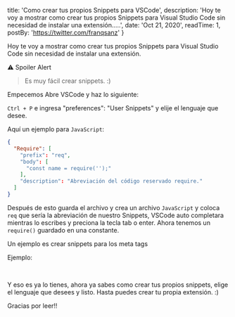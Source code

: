
  title: 'Como crear tus propios Snippets para VSCode',
  description: 'Hoy te voy a mostrar como crear tus propios Snippets para Visual Studio Code sin necesidad de instalar una extensión.....',
  date: 'Oct 21, 2020',
  readTime: 1,
  postBy: 'https://twitter.com/franqsanz'
}


Hoy te voy a mostrar como crear tus propios Snippets para Visual Studio Code sin necesidad de instalar una extensión.

⚠️ Spoiler Alert

> Es muy fácil crear snippets. :)

Empecemos
Abre VSCode y haz lo siguiente:

`Ctrl + P` e ingresa "preferences": "User Snippets" y elije el lenguaje que desee.

Aquí un ejemplo para `JavaScript`:

```Json
{
  "Require": [
    "prefix": "req",
    "body": [
      "const name = require('');"
    ],
    "description": "Abreviación del código reservado require."
  ]
}
```

Después de esto guarda el archivo y crea un archivo `JavaScript` y coloca `req` que sería la abreviación de nuestro Snippets, VSCode auto completara mientras lo escribes y preciona la tecla tab o enter. Ahora tenemos un `require()` guardado en una constante.

Un ejemplo es crear snippets para los meta tags

Ejemplo:

<Image src="/snippets1.jpg" width={803} height={320} alt="" />
<Image src="/snippets2.jpg" width={880} height={353} alt="" />

Y eso es ya lo tienes, ahora ya sabes como crear tus propios snippets, elige el lenguaje que desees y listo.
Hasta puedes crear tu propia extensión. :)

Gracias por leer!!